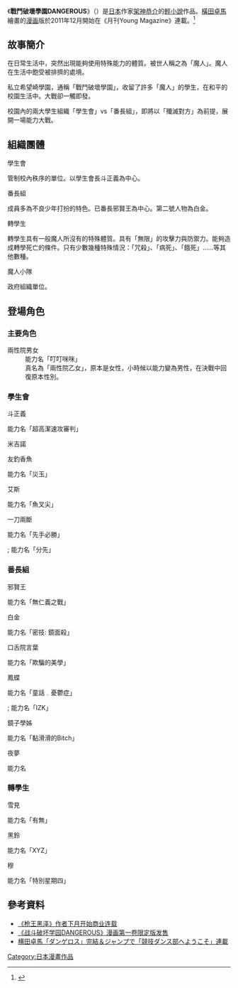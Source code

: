 《'''戰鬥破壞學園DANGEROUS'''》（{{lang-ja|戦闘破壊学園ダンゲロス}}）是[[日本|日本]]作家[[架神恭介|架神恭介]]的[[輕小說|輕小說]]作品。[[橫田卓馬|橫田卓馬]]繪畫的[[漫画|漫画]]版於2011年12月開始在《月刊Young Magazine》連載。<ref>{{Cite web |url=http://comic.qq.com/a/20111112/000011.htm |title=《枪王黑泽》作者下月开始商业连载 |work=騰訊動漫 |date=2011年11月12日 |access-date=2015年5月2日 |archive-date=2015年6月30日 |archive-url=https://web.archive.org/web/20150630103803/http://comic.qq.com/a/20111112/000011.htm |dead-url=no }}</ref>

==故事簡介==
在日常生活中，突然出現能夠使用特殊能力的體質。被世人稱之為「魔人」。魔人在生活中飽受被排擠的處境。

私立希望崎學園，通稱「戰鬥破壞學園」，收留了許多「魔人」的學生，在和平的校園生活中。大戰卻一觸即發。

校園內的兩大學生組織「學生會」vs「番長組」，即將以「殲滅對方」為前提，展開一場能力大戰。

== 組織團體 ==
; 學生會
管制校內秩序的單位。以學生會長斗正義為中心。

; 番長組
成員多為不良少年打扮的特色。已番長邪賢王為中心。第二號人物為白金。

; 轉學生
轉學生具有一般魔人所沒有的特殊體質。具有「無限」的攻擊力與防禦力。能夠造成轉學死亡的條件。只有少數幾種特殊情況：「咒殺」、「病死」、「餓死」……等其他數種。

; 魔人小隊
政府組織單位。

== 登場角色 ==

===主要角色===
;兩性院男女
:能力名「叮叮咪咪」
:真名為「兩性院乙女」，原本是女性，小時候以能力變為男性，在決戰中回復原本性別。

=== 學生會 ===
;斗正義
能力名「超高潔速攻審判」

;米吉諾

;友釣香魚
能力名「災玉」

;艾斯
能力名「魚叉尖」

;一刀兩斷
能力名「先手必勝」

;
能力名「分先」

=== 番長組 ===
;邪賢王
能力名「無仁義之戰」

;白金
能力名「密技: 鏡面殺」

;口舌院言葉
能力名「欺騙的美學」

;鳳蝶
能力名「童話﹒憂鬱症」
;
能力名「IZK」

;鏡子學姊
能力名「黏滑滑的Bitch」

;夜夢
能力名

=== 轉學生 ===
;雪見
能力名「有無」

;黑鈴
能力名「XYZ」

;穆
能力名「特別星期四」

== 參考資料 ==
{{Reflist}}
*[http://comic.qq.com/a/20111112/000011.htm 《枪王黑泽》作者下月开始商业连载] {{Wayback|url=http://comic.qq.com/a/20111112/000011.htm |date=20150630103803 }}
*[http://comic.sina.com.cn/n/2012-06-03/23556255.shtml 《战斗破坏学园DANGEROUS》漫画第一卷限定版发售] {{Wayback|url=http://comic.sina.com.cn/n/2012-06-03/23556255.shtml |date=20160304190216 }}
*[http://natalie.mu/comic/news/144756 横田卓馬「ダンゲロス」完結＆ジャンプで「競技ダンス部へようこそ」連載] {{Wayback|url=http://natalie.mu/comic/news/144756 |date=20170913053921 }}

[[Category:日本漫畫作品|Category:日本漫畫作品]]